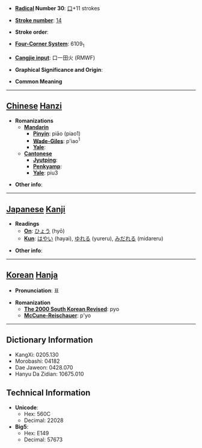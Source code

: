 * '''[[Wiktionary:Chinese radical index| Radical]] Number 30''': [[Wiktionary:Chinese radical index 口|口]]+11 strokes

* '''[[Wiktionary:Chinese total strokes index|Stroke number]]''': [[Wiktionary:Chinese total strokes index 14|14]]

* '''Stroke order''': 

* '''[[Wiktionary:Chinese four corner index|Four-Corner System]]''': 6109<sub>1</sub>

* '''[[Wiktionary:Chinese Cangjie index|Cangjie input]]''': 口一田火 (RMWF)

* '''Graphical Significance and Origin''': 

* '''Common Meaning'''

----

== [[Chinese]] [[Hanzi]] ==

* '''Romanizations'''
** '''[[Mandarin]]'''
*** '''[[Pinyin]]''': piāo (piao1)
*** '''[[Wade-Giles]]''': p'iao<sup>1</sup>
*** '''[[Yale]]''': 
** '''[[Cantonese]]'''
*** '''[[Jyutping]]''':
*** '''[[Penkyamp]]''': 
*** '''[[Yale]]''': piu3

* '''Other info''': 

----

== [[Japanese]] [[Kanji]] ==

* '''Readings'''
** '''[[On]]''': [[ひょう]] (hyō)
** '''[[Kun]]''': [[はやい]] (hayai), [[ゆれる]] (yureru), [[みだれる]] (midareru)

* '''Other info''':  

----

== [[Korean]] [[Hanja]] ==

* '''Pronunciation''': 표

* '''Romanization'''
** '''[[The 2000 South Korean Revised Romanization|The 2000 South Korean Revised]]''': pyo
** '''[[McCune-Reischauer]]''': p'yo

----

== Dictionary Information ==

* KangXi: 0205.130
* Morobashi: 04182
* Dae Jaweon: 0428.070
* Hanyu Da Zidian: 10675.010

== Technical Information ==

* '''Unicode''':
** Hex: 560C
** Decimal: 22028
* '''Big5''':
** Hex: E149
** Decimal: 57673